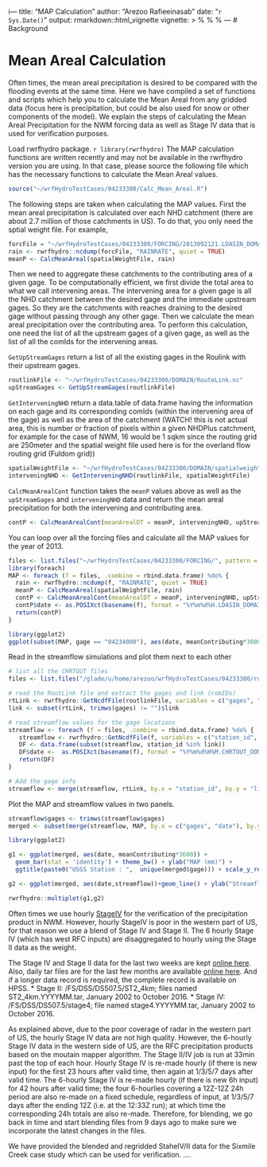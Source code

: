 i---
title: "MAP Calculation"
author: "Arezoo Rafieeinasab"
date: "`r Sys.Date()`"
output: rmarkdown::html_vignette
vignette: >
  %\VignetteIndexEntry{Vignette Title}
  %\VignetteEngine{knitr::rmarkdown}
  %\VignetteEncoding{UTF-8}
  ---
  # Background
  
  
# Mean Areal Calculation

Often times, the mean areal precipitation is desired to be compared with the flooding events at the same time. Here we have compiled a set of functions and scripts which help you to calculate the Mean Areal from any gridded data (focus here is precipitation, but could be also used for snow or other components of the model). We explain the steps of calculating the Mean Areal Precipitation for the NWM forcing data as well as Stage IV data that is used for verification purposes.

Load rwrfhydro package. 
  ```r
library(rwrfhydro)
```
The MAP calculation functions are written recently and may not be available in the rwrfhydro version you are using. In that case, please source the following file which has the necessary functions to calculate the Mean Areal values.

```r
source("~/wrfHydroTestCases/04233300/Calc_Mean_Areal.R")
```

The following steps are taken when calculating the MAP values. First the mean areal precipitation is calculated over each NHD catchment (there are about 2.7 million of those catchments in US). To do that, you only need the sptial weight file. For example, 

```r
forcFile = "~/wrfHydroTestCases/04233300/FORCING/2013092121.LDASIN_DOMAIN1"
rain <- rwrfhydro::ncdump(forcFile, "RAINRATE", quiet = TRUE)
meanP <- CalcMeanAreal(spatialWeightFile, rain)
```

Then we need to aggregate these catchments to the contributing area of a given gage. To be computationally efficient, we first divide the total area to what we call intervening areas. The intervening area for a given gage is all the NHD catchment between the desired gage and the immediate upstream gages. So they are the catchments with reaches draining to the desired gage without passing through any other gage. Then we calculate the mean areal precipitation over the contributing area. To perform this calculation, one need the list of all the upstream gages of a given gage, as well as the list of all the comIds for the intervening areas.

`GetUpStreamGages` return a list of all the existing gages in the Roulink with their upstream gages.

```r
routlinkFile <- "~/wrfHydroTestCases/04233300/DOMAIN/RouteLink.nc"
upStreamGages <- GetUpStreamGages(routlinkFile)
```

`GetInterveningNHD` return a data.table of data.frame having the information on each gage and its corresponding comIds (within the intervening area of the gage) as well as the area of the catchment (WATCH! this is not actual area, this is number or fraction of pixels within a given NHDPlus catchment, for example for the case of NWM, 16 would be 1 sqkm since the routing grid are 250meter and the spatial weight file used here is for the overland flow routing grid (Fuldom grid))

```r
spatialWeightFile <- "~/wrfHydroTestCases/04233300/DOMAIN/spatialweights.nc"
interveningNHD <- GetInterveningNHD(routlinkFile, spatialWeightFile)
```

`CalcMeanArealCont` function takes the `meanP` values above as well as the `upStreamGages` and `interveningNHD` data and return the mean areal precipitation for both the intervening and contributing area.

```r
contP <- CalcMeanArealCont(meanArealDT = meanP, interveningNHD, upStreamGages)
```

You can loop over all the forcing files and calculate all the MAP values for the year of 2013. 

```r
files <- list.files("~/wrfHydroTestCases/04233300/FORCING/", pattern = glob2rx("201308*"), full.names = TRUE)
library(foreach)
MAP <- foreach (f = files, .combine = rbind.data.frame) %do% {
  rain <- rwrfhydro::ncdump(f, "RAINRATE", quiet = TRUE)
  meanP <- CalcMeanAreal(spatialWeightFile, rain)
  contP <- CalcMeanArealCont(meanArealDT = meanP, interveningNHD, upStreamGages)
  contP$date <- as.POSIXct(basename(f), format = "%Y%m%d%H.LDASIN_DOMAIN1", tz = "UTC")
  return(contP)
}

library(ggplot2) 
ggplot(subset(MAP, gage == "04234000"), aes(date, meanContributing*3600)) + geom_bar(stat = 'identity') + scale_y_reverse()

```

Read in the streamflow simulations and plot them next to each other

```r
# list all the CHRTOUT files
files <- list.files("/glade/u/home/arezoo/wrfHydroTestCases/04233300/run.201306-201309.fullModel", pattern = glob2rx("2013*CHRTOUT_DOMAIN1"), full.names = TRUE)

# read the RoutLink file and extract the gages and link (comIDs) 
rtLink <- rwrfhydro::GetNcdfFile(routlinkFile, variables = c("gages", "link"), quiet = TRUE)
link <- subset(rtLink, trimws(gages) != "")$link

# read streamflow values for the gage locations
streamflow <- foreach (f = files, .combine = rbind.data.frame) %do% {
   streamflow <- rwrfhydro::GetNcdfFile(f, variables = c("station_id", "streamflow"), quiet = TRUE)
   DF <- data.frame(subset(streamflow, station_id %in% link))
   DF$date <-  as.POSIXct(basename(f), format = "%Y%m%d%H%M.CHRTOUT_DOMAIN1", tz = "UTC")
   return(DF)
}

# Add the gage info
streamflow <- merge(streamflow, rtLink, by.x = "station_id", by.y = "link")
```

Plot the MAP and streamflow values in two panels.

```r
streamflow$gages <- trimws(streamflow$gages)
merged <- subset(merge(streamflow, MAP, by.x = c("gages", "date"), by.y = c("gage", "date")), trimws(gages) == "04233300")

library(ggplot2)

g1 <- ggplot(merged, aes(date, meanContributing*3600)) + 
  geom_bar(stat = 'identity') + theme_bw() + ylab("MAP (mm)") + 
  ggtitle(paste0("USGS Station : ",  unique(merged$gage))) + scale_y_reverse() 

g2 <- ggplot(merged, aes(date,streamflow))+geom_line() + ylab("Streamflow (CMS)") + scale_y_continuous(trans="log10") + theme_bw() 

rwrfhydro::multiplot(g1,g2)
```

Often times we use hourly [StageIV](http://www.emc.ncep.noaa.gov/mmb/ylin/pcpanl/stage4/) for the verification of the precipitation product in NWM. However, hourly StageIV is poor in the western part of US, for that reason we use a blend of Stage IV and Stage II. The 6 hourly Stage IV (which has west RFC inputs) are disaggregated to hourly using the Stage II data as the weight. 
 
The Stage IV and Stage II data for the last two weeks are kept [online here](http://nomads.ncep.noaa.gov/pub/data/nccf/com/pcpanl/prod/). Also, daily tar files are for the last few months are available [online here](http://ftp.emc.ncep.noaa.gov/mmb/precip/st2n4.arch/). And if a longer data record is required, the complete record is available on HPSS. 
* Stage II: /FS/DSS/DS507.5/ST2_4km; files named ST2_4km.YYYYMM.tar, January 2002 to October 2016.
* Stage IV: /FS/DSS/DS507.5/stage4; file named stage4.YYYYMM.tar, January 2002 to October 2016.

As explained above, due to the poor coverage of radar in the western part of US, the hourly Stage IV data are not high quality. However, the 6-hourly Stage IV data in the western side of US, are the RFC precipitation products based on the moutain mapper algorithm. The Stage II/IV job is run at 33min past the top of each hour. Hourly Stage IV is re-made hourly (if there is new input) for the first 23 hours after valid time, then again at 1/3/5/7 days after valid time. The 6-hourly Stage IV is re-made hourly (if there is new 6h input) for 42 hours after valid time; the four 6-hourlies covering a 12Z-12Z 24h period are also re-made on a fixed schedule, regardless of input, at 1/3/5/7 days after the ending 12Z (i.e. at the 12:33Z run); at which time the corresponding 24h totals are also re-made. Therefore, for blending, we go back in time and start blending files from 9 days ago to make sure we incorporate the latest changes in the files. 
 
We have provided the blended and regridded StaheIV/II data for the Sixmile Creek case study which can be used for verification. ....


